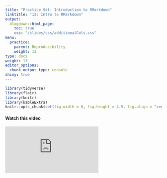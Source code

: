 ```yaml
---
title: "Practice Set: Introduction to RMarkdown"
linktitle: "13: Intro to RMarkdown"
output:
  blogdown::html_page:
    toc: true
    css: "/slides/css/additionalCols.css"
menu:
  practice:
    parent: Reproducibility
    weight: 13
type: docs
weight: 13
editor_options: 
  chunk_output_type: console
shiny: true
---
```

```r
library(tidyverse)
library(flair)
library(knitr)
library(kableExtra)
knitr::opts_chunk$set(fig.width = 6, fig.height = 4.5, fig.align = "center")
```

#### Watch this video

<div class="embed-responsive embed-responsive-16by9">
<iframe class="embed-responsive-item" src="https://player.vimeo.com/video/178485416?color=428bca" frameborder="0"  allow="autoplay; fullscreen" allowfullscreen></iframe>
</div>
